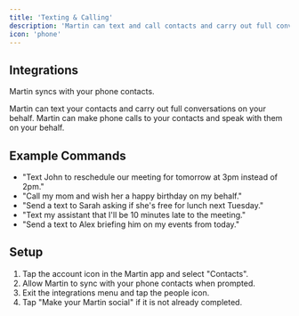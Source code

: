 ```yaml
---
title: 'Texting & Calling'
description: 'Martin can text and call contacts and carry out full conversations on your behalf.'
icon: 'phone'
---
```


## Integrations

Martin syncs with your phone contacts.

<Card title="Texting" icon="messages" horizontal="true">
  Martin can text your contacts and carry out full conversations on your behalf.
</Card>

<Card title="Calling" icon="phone" horizontal="true">
  Martin can make phone calls to your contacts and speak with them on your behalf.
</Card>


## Example Commands
- "Text John to reschedule our meeting for tomorrow at 3pm instead of 2pm."
- "Call my mom and wish her a happy birthday on my behalf."
- "Send a text to Sarah asking if she's free for lunch next Tuesday."
- "Text my assistant that I'll be 10 minutes late to the meeting."
- "Send a text to Alex briefing him on my events from today."


## Setup

1. Tap the account icon in the Martin app and select "Contacts".
2. Allow Martin to sync with your phone contacts when prompted.
3. Exit the integrations menu and tap the people icon.
4. Tap "Make your Martin social" if it is not already completed.
